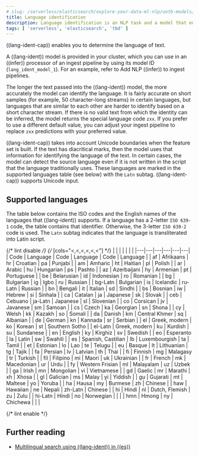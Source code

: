 ```yaml
---
# slug: /serverless/elasticsearch/explore-your-data-ml-nlp/ootb-models/lang-ident
title: Language identification
description: Language identification is an NLP task and a model that enables you to determine the language of text.
tags: [ 'serverless', 'elasticsearch', 'tbd' ]
---
```


<DocBadge template="technical preview" />
((lang-ident-cap)) enables you to determine the language of text.

A ((lang-ident)) model is provided in your cluster, which you can use in an
((infer)) processor of an ingest pipeline by using its model ID
(`lang_ident_model_1`). For an example, refer to 
<DocLink slug="/serverless/elasticsearch/explore-your-data-ml-nlp/inference">Add NLP ((infer)) to ingest pipelines</DocLink>.

The longer the text passed into the ((lang-ident)) model, the more accurately the 
model can identify the language. It is fairly accurate on short samples (for 
example, 50 character-long streams) in certain languages, but languages that are 
similar to each other are harder to identify based on a short character stream.
If there is no valid text from which the identity can be inferred, the model
returns the special language code `zxx`. If you prefer to use a different
default value, you can adjust your ingest pipeline to replace `zxx` predictions
with your preferred value.

((lang-ident-cap)) takes into account Unicode boundaries when the feature set is 
built. If the text has diacritical marks, then the model uses that information 
for identifying the language of the text. In certain cases, the model can 
detect the source language even if it is not written in the script that the 
language traditionally uses. These languages are marked in the supported 
languages table (see below) with the `Latn` subtag. ((lang-ident-cap)) supports 
Unicode input.

## Supported languages

The table below contains the ISO codes and the English names of the languages 
that ((lang-ident)) supports. If a language has a 2-letter `ISO 639-1` code, the 
table contains that identifier. Otherwise, the 3-letter `ISO 639-2` code is 
used. The `Latn` subtag indicates that the language is transliterated into Latin 
script.

{/* lint disable */}
{/* [cols="\<,\<,\<,\<,\<,\<"] */}
|  |  |  |  |  |  |
|---|---|---|---|---|---|
| Code    | Language           | Code    | Language       | Code    | Language |
| af      | Afrikaans          | hr      | Croatian       | pa      | Punjabi         |
| am      | Amharic            | ht      | Haitian        | pl      | Polish         |
| ar      | Arabic             | hu      | Hungarian      | ps      | Pashto         |
| az      | Azerbaijani        | hy      | Armenian       | pt      | Portuguese |
| be      | Belarusian         | id      | Indonesian     | ro      | Romanian |
| bg      | Bulgarian          | ig      | Igbo           | ru      | Russian |
| bg-Latn | Bulgarian          | is      | Icelandic      | ru-Latn | Russian |
| bn      | Bengali            | it      | Italian        | sd      | Sindhi |
| bs      | Bosnian            | iw      | Hebrew         | si      | Sinhala |
| ca      | Catalan            | ja      | Japanese       | sk      | Slovak |
| ceb     | Cebuano            | ja-Latn | Japanese       | sl      | Slovenian |
| co      | Corsican           | jv      | Javanese       | sm      | Samoan |
| cs      | Czech              | ka      | Georgian       | sn      | Shona |
| cy      | Welsh              | kk      | Kazakh         | so      | Somali |
| da      | Danish             | km      | Central Khmer  | sq      | Albanian |
| de      | German             | kn      | Kannada        | sr      | Serbian |
| el      | Greek, modern      | ko      | Korean         | st      | Southern Sotho |
| el-Latn | Greek, modern      | ku      | Kurdish        | su      | Sundanese |
| en      | English            | ky      | Kirghiz        | sv      | Swedish |
| eo      | Esperanto          | la      | Latin          | sw      | Swahili |
| es      | Spanish, Castilian | lb      | Luxembourgish  | ta      | Tamil |
| et      | Estonian           | lo      | Lao            | te      | Telugu |
| eu      | Basque             | lt      | Lithuanian     | tg      | Tajik |
| fa      | Persian            | lv      | Latvian        | th      | Thai |
| fi      | Finnish            | mg      | Malagasy       | tr      | Turkish |
| fil     | Filipino           | mi      | Maori          | uk      | Ukrainian |
| fr      | French             | mk      | Macedonian     | ur      | Urdu |
| fy      | Western Frisian    | ml      | Malayalam      | uz      | Uzbek |
| ga      | Irish              | mn      | Mongolian      | vi      | Vietnamese |
| gd      | Gaelic             | mr      | Marathi        | xh      | Xhosa |
| gl      | Galician           | ms      | Malay          | yi      | Yiddish |
| gu      | Gujarati           | mt      | Maltese        | yo      | Yoruba |
| ha      | Hausa              | my      | Burmese        | zh      | Chinese |
| haw     | Hawaiian           | ne      | Nepali         | zh-Latn | Chinese |
| hi      | Hindi              | nl      | Dutch, Flemish | zu      | Zulu |
| hi-Latn | Hindi              | no      | Norwegian      | |    |
| hmn     | Hmong              | ny      | Chichewa       | |    |

{/* lint enable */}


## Further reading

* [Multilingual search using ((lang-ident)) in ((es))](((blog-ref))multilingual-search-using-language-identification-in-elasticsearch)